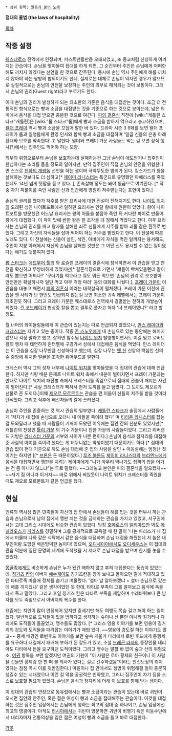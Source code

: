  * 상위 항목: [[얼음과 불의 노래]]

'''접대의 율법 (the laws of hospitality)'''

[[목차]]

== 작중 설정 ==
[[웨스테로스]] 전역에서 인정되며, 퍼스트맨들만큼 오래되었고, 또 종교처럼 신성하게 여겨지는 관습이다. 
손님을 맞아들여 접대를 하게 되면, 그 순간부터 주인은 손님에게 어떠한 해도 끼치지 않겠다는 선언을 한 것으로 간주된다. 
동시에 손님 역시 주인에게 해를 끼치지 않아야 하는 쌍방의 합의이기도 한데, 실제로는 대체로 손님이 약자인 경우가 많으므로 실질적으로는 손님의 안전을 보장하는 주인의 의무로 해석되는 것이 보통이다. 그래서 손님의 권리(Guest right)라고 부르기도 한다.

이때 손님의 권리가 발생하게 되는 최소한의 기준은 음식을 대접받는 것이다. 
조금 더 전통적인 형식으로는 빵과 소금을 대접받는 것을 기준으로 하는 것으로 보이는데, 넓은 의미에서 음식을 대접 받으면 충분한 것으로 여긴다. 
[[피의 결혼식]] 직전에 [wiki:"캐틀린 스타크"캐틀린]은 [wiki:"롭 스타크"롭]에게 빵과 소금을 받아서 먹으라고 충고하였으며, [[왈더 프레이]] 역시 빵과 소금을 꼬집어 말한 바 있다. 
드라마 시즌 3 9화를 보면 왈더 프레이가 롭과 일행들에게 환영 인사와 함께 빵과 소금을 대접하며 '일곱 신들의 은총 아래 환대와 보호를 약속한다' 고 말한다. 
왈더와 프레이 가문 사람들도 먹는 걸 보면 정식 행사(?)에서는 집주인도 먹어야 하는 모양.

외부의 위험으로부터 손님을 보호하는데 실패하는건 그냥 손님이 애도받거나 집주인이 한심하다는 소리를 들을 정도의 일이지만, 만약 집주인이 직접 손님의 안전을 위협한다면 스스로 [[천하의 개쌍놈]] 선언을 하는 셈이며 극악무도한 범죄가 된다. 킹스가드가 왕을 살해하는 것보다도 더 심하고[* [[제이미 라니스터]]는 폭군으로 유명했던 아에리스를 죽였는데도 14년 넘게 뒷말을 듣고 있다. ], 존속살해 정도는 돼야 동급으로 여겨진다. [* 작중 자기 피붙이를 죽인 사람은 신과 인간에게 영원히 저주받는다는 표현이 있다.]

손님의 권리를 깼다가 저주를 받은 요리사에 대한 전설이 전해지기도 한다. 
[[나이트 워치]]의 오래된 성인 나이트포트에서 일하던 요리사는 안달 왕에게 원한이 있었다. 왕이 나이트포트를 방문했던 어느날 요리사는 왕의 아들을 붙잡아 죽인 뒤 커다란 파이로 만들어 왕에게 대접했다. 이 파이 맛에 반한 왕은 한 조각을 더 청해서 먹었다고 한다. 이후 요리사는 손님의 권리를 깨고 왕자를 살해한 죄로 신들에게 저주를 받아 괴물 같은 흰쥐로 변했다. 그리고 자신의 자식들을 잡아 먹어야 하는 저주를 받았다고 한다. 이 전설에 따른 노래도 있다. 이 전설에는 신들이 살인, 식인, 아비에게 자식을 먹인 일까지는 용서해도, 주인이 지붕 아래에서 자신의 손님을 살해한 것만은 그 어떤 신도 용서할 수 없는 일이였다는 얘기도 덧붙여져 있다.

[[롭 스타크]]는 [[에드무어 툴리]] 와 로슬린 프레이의 결혼식에 참석하면서 이 관습을 믿고 안전을 확신하고 무방비하게 있었지만[* 결혼식장으로 가면서 '걔들이 빡쳐있을텐데 칼이라도 뽑으면 어쩌나?' '구더기를 먹으라고 줘도 뭐든 먹으면 '손님의 권리'로 보호받아 안전만은 확실하니까 일단 먹고 아무 걱정 마라' 등의 대화를 나눴다.], [[프레이 가문]]이 이 관습을 대놓고 깨면서 [[피의 결혼식]] 이라는 대학살극이 펼쳐졌다. 프레이 가문 이전에 관습을 깬 사례가 단 한번도 언급되지 않는걸 보면 최소한 귀족 레벨에서는 프레이 가문이 최초인듯 하다. 그리고 프레이 가문은 웨스테로스 전역에서 경멸받는 천하의 개쌍놈이 되었다. [[린 코브레이]]가 협상중 칼을 뽑고 결투로 풀자고 하자 '너 프레이였냐?' 라고 할 정도. 

월 너머의 와이들링들에게 이 관습이 있는지는 따로 언급되지 않았으나, [[만스 레이더]]와 [[크레스터]]는 지키고 있는 중이다. 
작중 [[존 스노우]]에게 내 손님으로 있는 동안에는 해치지 않으니 걱정 말라고 했고, 잡히면 참수될 [[나이트 워치]] 탈영병이면서도 이걸 믿고 로버트 왕의 행차 때 태연하게 윈터펠에 구경가서 성에서 대접해준 음식을 먹었다. 만스 레이더는 이 관습을 심장 나무만큼 신성하다고 했는데, 심장 나무는 [[옛 신]] 신앙의 핵심인 신의 숲 중앙에 위치한 얼굴을 조각한 위어우드를 말한다.

크레스터 역시 그의 성채 내부에 [[나이트 워치]]를 맞아들였을 때 접대의 관습에 대해 언급한다. 
하지만 식량 배분 문제로 나이트 워치 측에서 내분이 벌어지면서 프레이 가문과는 반대로 나이트 워치의 패잔병 측에서 크레스터를 죽임으로써 접대의 관습이 깨지는 사건이 벌어진다.[* 사실 크래스터가 빡쳐서 먼저 도끼를 들고 덤볐다. 그 도끼도 제오르가 선물로 준 도끼다.]이때 [[제오르 모르몬트]]는 관습을 깬 이들이 신들의 저주를 받을 것이라 탄식했다. 그리고 직후에 배신자들의 칼에 쓰러졌다.

손님이 주인을 존중하는 것 역시 관습의 일부였다. [[캐틀린 스타크]]가 술집에서 사람들에게 '저자가 내 집에 손님으로 오더니 내 아들을 죽이려 했다' 며 [[티리온 라니스터]]를 잡는 걸 도와달라고 했을 때 사람들이 기꺼이 도왔던 이유에는 집안 간의 친분도 있었지만[* 캐틀린의 친정인 [[툴리 가문]] 의 기수 가문이나 친한 가문의 사람들이었다. 그리고 리버랜드 지방은 [[라니스터 가문]]의 서부와 사이가 나쁜 편이다.] 손님이 음식과 잠자리를 대접해 준 사람의 아이를 죽이려 했다는 게 터무니없는 악행이였기 때문이기도 하다.[* 접대의 관습 없이 현대 기준으로 봐도 손님 대접해 준 집의 사람을 살인 + 아동살해는 엄청난 짓이기는 하지만.][* [[브론]]은 돈 때문이었다.] [[루즈 볼튼]]도 [[제이미 라니스터]]와 [[브리엔느]]에게 음식을 대접하면서 깽판을 치려는 제이미에게 "니가 아무리 막나가도 접객의 법을 어기는 건 좀 아니지 않느냐"는 투로 말했다. ~~그래놓고 본인은 피의 결혼식을 일으켰지~~ ~~자기 집 아니라 이거지~~ 바로 위에서 써있듯이 나이트 워치가 크레스터를 죽였을 때도 제오르 모르몬트가 같은 언급을 했다.

== 현실 ==
인류의 역사상 많은 민족들이 자신의 집 안에서 손님들이 해를 입는 것을 터부시 하는 관습과 손님으로서 남의 집에서 깽판 치는 것을 금지하는 관습을 가지고 있었고, 서구권에서는 고대 그리스 시대에도 비슷한 관습이 있었다. 당장 [[호메로스]]의 [[일리아드]]만 봐도 [[메넬라오스]]가 [[파리스]]를 경멸하며 그를 공개적으로 모욕할 때 한 말이 '나는 파리스가 내 집에서 머물때 나와 같은 식탁에서 같은 음식을 대접하며 손님 대접을 해줬는데 저 놈은 내 부인이랑 도망친 배은망덕한 놈이다!'였으며, [[오디세이아]]에서도 [[오디세우스]]는 이 접대의 관습 덕분에 일단 문명의 세계에 도착했을 시 제대로 손님 대접을 받으며 한시름 놓을 수 있었다.

[[몽골]]족에게도 비슷하게 손님은 누가 됐건 해하지 않고 후히 대접한다는 풍습이 있었는데, [[칭기즈 칸]]의 아버지 [[예수게이]]도 칭기즈칸을 장가 보내고 돌아오던 길에 적대하고 있던 타타르족 마을에 정체를 숨기고 머물렀다. '설마 날 알아보겠냐 + 설마 손님으로 갔는데 해를 끼치겠냐' 같은 생각이었던 듯 한데, 타타르 부족이 그를 알아보고 음식에 독을 타서 죽고 말았다. 그리고 후일 칭기즈 칸은 타타르 부족을 제압하며 수레바퀴보다 큰 남자를 모두 죽임으로서 아버지의 복수를 한다.

요즘에는 치안이 많이 안정되어 있지만 중세기만 해도 여행도 목숨 걸고 해야 하는 일이었다. 일반적으로 도적들이 있을 법하다고 생각하는 숲이나 산 뿐만 아니라 길거리나 다리에도 도적들이 들끓었고, 맹수들도 많았다. [* 그리스 영웅 이야기를 보면 영웅이 길거리의 강도와 도적들을 때려잡는 이야기가 제법 있다. ~~영웅이 강도질 하는 이야기도 많고~~ 중세 배경인 로빈후드 이야기를 보면 숲속 개울가 다리에서 로빈 후드에게 통행세를 요구하다 대결에서 패배해 부하가 된 강도가 있고, 소설 [[드래곤 라자]]의 등장인물 네리아도 다리에서 돈을 요구하던 도적이었다. 그리고 맹수는 말할 바 없이 숲과 산의 위험요소. [[여권]] 항목을 보면 알겠지만 여권의 기원이 "이 사람은 로마 황제의 친구이니 이 사람을 건들면 황제랑 한 판 떠 볼 의사가 있다는 걸로 간주하겠음"이라는 안전보장의 취지였다는 점점 역시 이를 뒷받침한다.] 마을이나 집 안에서도 생명이 위험해질 일이 충분히 생길수 있는 시대였으나 이런 걸 막을 공권력은 빈약했고, 그러니 집주인이 자기 집을 스스로 보호할 필요가 있었다. 손님은 음식과 잠자리에 더해 이 보호를 함께 받는 셈이다.

이 접대의 관습의 연장으로 동유럽에서는 빵과 소금이라는 관습이 있는데 바로 귀빈이 오시면 집안의 안주인, 혹은 젊은 여성이 빵과 소금을 접대해주는 관습이다. 이것을 대접하는 것은 집주인 입장에서는 손님에게 행하는 최고의 접대 중 하나이고, 손님 입장에선 최고의 영광이다. 아직도 [[러시아]]에서는 귀빈이 방문하면 귀빈이 비행기 혹은 이동수단에서 내리자마자 전통의상을 입은 젊은 여성이 빵과 소금을 들고 바로 대접한다. 

[[각주]]
